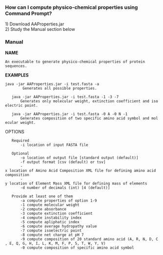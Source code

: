 === How can I compute physico-chemical properties using Command Prompt? ===

1) Download AAProperties.jar<br>
2) Study the Manual section below<br>

=== Manual ===
<b>NAME</b>
	<pre>An executable to generate physico-chemical properties of protein sequences.</pre>

<b>EXAMPLES</b>
	<pre>java -jar AAProperties.jar -i test.fasta -a
		Generates all possible properties.</pre>

	java -jar AAProperties.jar -i test.fasta -1 -3 -7
		Generates only molecular weight, extinction coefficient and isoelectric point.

	java -jar AAProperties.jar -i test.fasta -0 A -0 N -1
		Generates composition of two specific amino acid symbol and molecular weight.

OPTIONS
	Required
		-i location of input FASTA file

	Optional
		-o location of output file [standard output (default)]
		-f output format [csv (default) or tsv]
		-x location of Amino Acid Composition XML file for defining amino acid composition
		-y location of Element Mass XML file for defining mass of elements
		-d number of decimals (int) [4 (default)]

	Provide at least one of them
		-a compute properties of option 1-9
		-1 compute molecular weight
		-2 compute absorbance
		-3 compute extinction coefficient
		-4 compute instability index
		-5 compute apliphatic index
		-6 compute average hydropathy value
		-7 compute isoelectric point
		-8 compute net charge at pH 7
		-9 compute composition of 20 standard amino acid (A, R, N, D, C, E, Q, G, H, I, L, K, M, F, P, S, T, W, Y, V)
		-0 compute composition of specific amino acid symbol